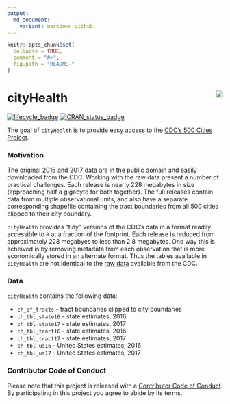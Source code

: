```yaml
---
output:
  md_document:
    variant: markdown_github
---
```


<!-- README.md is generated from README.Rmd. Please edit that file -->

```r
knitr::opts_chunk$set(
  collapse = TRUE,
  comment = "#>",
  fig.path = "README-"
)
```

# cityHealth <img src="https://slu-dss.github.io/img/gisLogoSm.png" align="right" />

[![lifecycle_badge](https://img.shields.io/badge/lifecycle-experimental-orange.svg)](https://github.com/slu-openGIS/cityHealth)
[![CRAN_status_badge](http://www.r-pkg.org/badges/version/cityHealth)](https://cran.r-project.org/package=cityHealth)

The goal of `cityHealth` is to provide easy access to the [CDC's 500 Cities Project](https://www.cdc.gov/500cities/). 

### Motivation
The original 2016 and 2017 data are in the public domain and easily downloaded from the CDC. Working with the raw data present a number of practical challenges. Each release is nearly 228 megabytes in size (approaching half a gigabyte for both together). The full releases contain data from multiple observational units, and also have a separate corresponding shapefile containing the tract boundaries from all 500 cities clipped to their city boundary.

`cityHealth` provides "tidy" versions of the CDC's data in a format readily accessible to `R` at a fraction of the footprint. Each release is reduced from approximately 228 megabyes to less than 2.8 megabytes. One way this is acheived is by removing metadata from each observation that is more economically stored in an alternate format. Thus the tables available in `cityHealth` are not identical to the [raw data](https://chronicdata.cdc.gov/500-Cities/500-Cities-Local-Data-for-Better-Health-2017-relea/6vp6-wxuq) available from the CDC.

### Data
`cityHealth` contains the following data:

* `ch_sf_tracts` - tract boundaries clipped to city boundaries
* `ch_tbl_state16` - state estimates, 2016
* `ch_tbl_state17` - state estimates, 2017
* `ch_tbl_tract16` - state estimates, 2016
* `ch_tbl_tract17` - state estimates, 2017
* `ch_tbl_us16` - United States estimates, 2016
* `ch_tbl_us17` - United States estimates, 2017

### Contributor Code of Conduct
Please note that this project is released with a [Contributor Code of Conduct](CONDUCT.md). By participating in this project you agree to abide by its terms.
